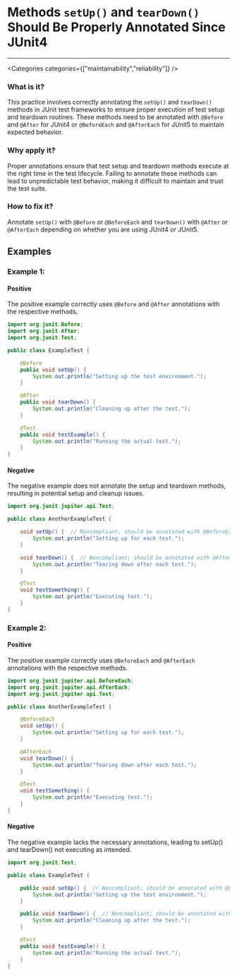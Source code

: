 

# Methods `setUp()` and `tearDown()` Should Be Properly Annotated Since JUnit4

<Severity severity={SeverityLevels.HIGH} />

---

<Categories categories={["maintainability","reliability"]} />

### What is it?
This practice involves correctly annotating the `setUp()` and `tearDown()` methods in JUnit test frameworks to ensure proper execution of test setup and teardown routines. These methods need to be annotated with `@Before` and `@After` for JUnit4 or `@BeforeEach` and `@AfterEach` for JUnit5 to maintain expected behavior.

### Why apply it?
Proper annotations ensure that test setup and teardown methods execute at the right time in the test lifecycle. Failing to annotate these methods can lead to unpredictable test behavior, making it difficult to maintain and trust the test suite.

### How to fix it?
Annotate `setUp()` with `@Before` or `@BeforeEach` and `tearDown()` with `@After` or `@AfterEach` depending on whether you are using JUnit4 or JUnit5.

## Examples

### Example 1:

<!-- #example -->

#### Positive

<!-- #example_positive_description -->
The positive example correctly uses `@Before` and `@After` annotations with the respective methods.

<!-- #example_positive_code -->
```java
import org.junit.Before;
import org.junit.After;
import org.junit.Test;

public class ExampleTest {

    @Before
    public void setUp() {
        System.out.println("Setting up the test environment.");
    }

    @After
    public void tearDown() {
        System.out.println("Cleaning up after the test.");
    }

    @Test
    public void testExample() {
        System.out.println("Running the actual test.");
    }
}
```

#### Negative

<!-- #example_negative_description -->
The negative example does not annotate the setup and teardown methods, resulting in potential setup and cleanup issues.

<!-- #example_negative_code -->
```java
import org.junit.jupiter.api.Test;

public class AnotherExampleTest {

    void setUp() {  // Noncompliant; should be annotated with @BeforeEach
        System.out.println("Setting up for each test.");
    }

    void tearDown() {  // Noncompliant; should be annotated with @AfterEach
        System.out.println("Tearing down after each test.");
    }

    @Test
    void testSomething() {
        System.out.println("Executing test.");
    }
}
```

### Example 2:

<!-- #example -->

#### Positive

<!-- #example_positive_description -->
The positive example correctly uses `@BeforeEach` and `@AfterEach` annotations with the respective methods.

<!-- #example_positive_code -->
```java
import org.junit.jupiter.api.BeforeEach;
import org.junit.jupiter.api.AfterEach;
import org.junit.jupiter.api.Test;

public class AnotherExampleTest {

    @BeforeEach
    void setUp() {
        System.out.println("Setting up for each test.");
    }

    @AfterEach
    void tearDown() {
        System.out.println("Tearing down after each test.");
    }

    @Test
    void testSomething() {
        System.out.println("Executing test.");
    }
}
```

#### Negative

<!-- #example_negative_description -->
The negative example lacks the necessary annotations, leading to setUp() and tearDown() not executing as intended.

<!-- #example_negative_code -->
```java
import org.junit.Test;

public class ExampleTest {

    public void setUp() {  // Noncompliant; should be annotated with @Before
        System.out.println("Setting up the test environment.");
    }

    public void tearDown() {  // Noncompliant; should be annotated with @After
        System.out.println("Cleaning up after the test.");
    }

    @Test
    public void testExample() {
        System.out.println("Running the actual test.");
    }
}
```
